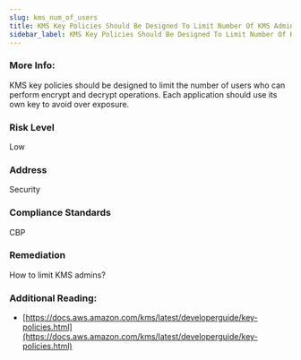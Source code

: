 ```yaml
---
slug: kms_num_of_users
title: KMS Key Policies Should Be Designed To Limit Number Of KMS Admins
sidebar_label: KMS Key Policies Should Be Designed To Limit Number Of KMS Admins
---
```


### More Info:

KMS key policies should be designed to limit the number of users who can perform encrypt and decrypt operations. Each application should use its own key to avoid over exposure.

### Risk Level

Low

### Address

Security

### Compliance Standards

CBP

### Remediation

How to limit KMS admins?

### Additional Reading:

- [https://docs.aws.amazon.com/kms/latest/developerguide/key-policies.html](https://docs.aws.amazon.com/kms/latest/developerguide/key-policies.html) 


